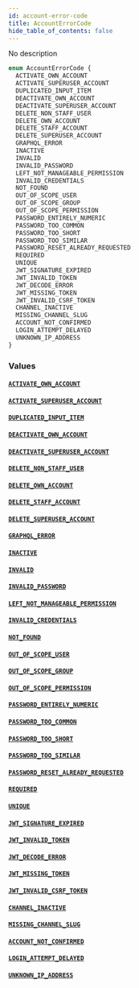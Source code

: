 ```yaml
---
id: account-error-code
title: AccountErrorCode
hide_table_of_contents: false
---
```


No description

```graphql
enum AccountErrorCode {
  ACTIVATE_OWN_ACCOUNT
  ACTIVATE_SUPERUSER_ACCOUNT
  DUPLICATED_INPUT_ITEM
  DEACTIVATE_OWN_ACCOUNT
  DEACTIVATE_SUPERUSER_ACCOUNT
  DELETE_NON_STAFF_USER
  DELETE_OWN_ACCOUNT
  DELETE_STAFF_ACCOUNT
  DELETE_SUPERUSER_ACCOUNT
  GRAPHQL_ERROR
  INACTIVE
  INVALID
  INVALID_PASSWORD
  LEFT_NOT_MANAGEABLE_PERMISSION
  INVALID_CREDENTIALS
  NOT_FOUND
  OUT_OF_SCOPE_USER
  OUT_OF_SCOPE_GROUP
  OUT_OF_SCOPE_PERMISSION
  PASSWORD_ENTIRELY_NUMERIC
  PASSWORD_TOO_COMMON
  PASSWORD_TOO_SHORT
  PASSWORD_TOO_SIMILAR
  PASSWORD_RESET_ALREADY_REQUESTED
  REQUIRED
  UNIQUE
  JWT_SIGNATURE_EXPIRED
  JWT_INVALID_TOKEN
  JWT_DECODE_ERROR
  JWT_MISSING_TOKEN
  JWT_INVALID_CSRF_TOKEN
  CHANNEL_INACTIVE
  MISSING_CHANNEL_SLUG
  ACCOUNT_NOT_CONFIRMED
  LOGIN_ATTEMPT_DELAYED
  UNKNOWN_IP_ADDRESS
}
```

### Values

#### [`ACTIVATE_OWN_ACCOUNT`](#)

#### [`ACTIVATE_SUPERUSER_ACCOUNT`](#)

#### [`DUPLICATED_INPUT_ITEM`](#)

#### [`DEACTIVATE_OWN_ACCOUNT`](#)

#### [`DEACTIVATE_SUPERUSER_ACCOUNT`](#)

#### [`DELETE_NON_STAFF_USER`](#)

#### [`DELETE_OWN_ACCOUNT`](#)

#### [`DELETE_STAFF_ACCOUNT`](#)

#### [`DELETE_SUPERUSER_ACCOUNT`](#)

#### [`GRAPHQL_ERROR`](#)

#### [`INACTIVE`](#)

#### [`INVALID`](#)

#### [`INVALID_PASSWORD`](#)

#### [`LEFT_NOT_MANAGEABLE_PERMISSION`](#)

#### [`INVALID_CREDENTIALS`](#)

#### [`NOT_FOUND`](#)

#### [`OUT_OF_SCOPE_USER`](#)

#### [`OUT_OF_SCOPE_GROUP`](#)

#### [`OUT_OF_SCOPE_PERMISSION`](#)

#### [`PASSWORD_ENTIRELY_NUMERIC`](#)

#### [`PASSWORD_TOO_COMMON`](#)

#### [`PASSWORD_TOO_SHORT`](#)

#### [`PASSWORD_TOO_SIMILAR`](#)

#### [`PASSWORD_RESET_ALREADY_REQUESTED`](#)

#### [`REQUIRED`](#)

#### [`UNIQUE`](#)

#### [`JWT_SIGNATURE_EXPIRED`](#)

#### [`JWT_INVALID_TOKEN`](#)

#### [`JWT_DECODE_ERROR`](#)

#### [`JWT_MISSING_TOKEN`](#)

#### [`JWT_INVALID_CSRF_TOKEN`](#)

#### [`CHANNEL_INACTIVE`](#)

#### [`MISSING_CHANNEL_SLUG`](#)

#### [`ACCOUNT_NOT_CONFIRMED`](#)

#### [`LOGIN_ATTEMPT_DELAYED`](#)

#### [`UNKNOWN_IP_ADDRESS`](#)
